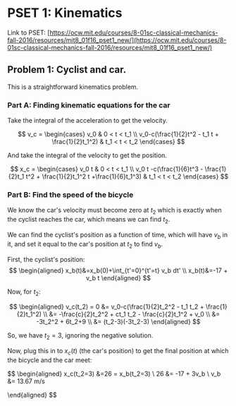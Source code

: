 # PSET 1: Kinematics 

Link to PSET: [https://ocw.mit.edu/courses/8-01sc-classical-mechanics-fall-2016/resources/mit8_01f16_pset1_new/](https://ocw.mit.edu/courses/8-01sc-classical-mechanics-fall-2016/resources/mit8_01f16_pset1_new/)

## Problem 1: Cyclist and car.

This is a straightforward kinematics problem. 

### Part A: Finding kinematic equations for the car

Take the integral of the acceleration to get the velocity.

$$
v_c = 
\begin{cases} 
v_0 & 0 < t < t_1 \\
v_0-c(\frac{1}{2}t^2 - t_1 t + \frac{1}{2}t_1^2) & t_1 < t < t_2 
\end{cases}
$$

And take the integral of the velocity to get the position.

$$
x_c = 
\begin{cases} 
v_0 t & 0 < t < t_1 \\
v_0 t -c(\frac{1}{6}t^3 - \frac{1}{2}t_1 t^2 + \frac{1}{2}t_1^2 t +\frac{1}{6}t_1^3)
 & t_1 < t < t_2 
\end{cases}
$$

### Part B: Find the speed of the bicycle
We know the car's velocity must become zero at $t_2$ which is exactly when the cyclist reaches the car,
which means we can find $t_2$.

We can find the cyclist's position as a function of time, which will have $v_b$ in it, and set it equal to the car's position at $t_2$ to find $v_b$.

First, the cyclist's position:
$$
\begin{aligned}
x_b(t)&=x_b(0)+\int_{t'=0}^{t'=t} v_b dt' \\
x_b(t)&=-17 + v_b t
\end{aligned}
$$

Now, for $t_2$:

$$
\begin{aligned}
v_c(t_2) = 0 &= v_0-c(\frac{1}{2}t_2^2 - t_1 t_2 + \frac{1}{2}t_1^2)  \\
 &= -\frac{c}{2}t_2^2 + ct_1 t_2 - \frac{c}{2}t_1^2 + v_0 \\
 &= -3t_2^2 + 6t_2+9 \\
 &= (t_2-3)(-3t_2-3)
\end{aligned}
$$

So, we have $t_2=3$, ignoring the negative solution.

Now, plug this in to $x_c(t)$ (the car's position) to get the final position at which the bicycle and the car meet:

$$
\begin{aligned}
x_c(t_2=3) &=26 = x_b(t_2=3) \\
26 &= -17 + 3v_b \\
v_b &= 13.67 m/s

\end{aligned}
$$

